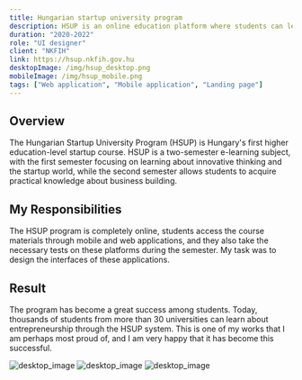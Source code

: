 ```yaml
---
title: Hungarian startup university program
description: HSUP is an online education platform where students can learn about startups. It’s available on almost every hungarian university and used by thousands of students every semester.
duration: "2020-2022"
role: "UI designer"
client: "NKFIH"
link: https://hsup.nkfih.gov.hu
desktopImage: /img/hsup_desktop.png
mobileImage: /img/hsup_mobile.png
tags: ["Web application", "Mobile application", "Landing page"]
---
```


## Overview

The Hungarian Startup University Program (HSUP) is Hungary's first higher education-level
startup course. HSUP is a two-semester e-learning subject, with the first semester
focusing on learning about innovative thinking and the startup world, while the second
semester allows students to acquire practical knowledge about business building.

## My Responsibilities

The HSUP program is completely online, students access the course materials through
mobile and web applications, and they also take the necessary tests on these platforms
during the semester. My task was to design the interfaces of these applications.

## Result

The program has become a great success among students. Today, thousands
of students from more than 30 universities can learn about entrepreneurship through
the HSUP system. This is one of my works that I am perhaps most proud of, and I am
very happy that it has become this successful.

<Fade triggerOnce>
  <Image
    src="/img/hsup/mobile_screens.png"
    alt="desktop_image"
    width={1200}
    height={600}
    className="mt-[76px] w-full max-w-3xl"
  />
</Fade>

<Fade triggerOnce>
  <Image
    src="/img/hsup/dashboard.png"
    alt="desktop_image"
    width={1200}
    height={600}
    className="md:mt-[76px] w-full max-w-3xl"
  />
</Fade>

<Fade triggerOnce>
  <Image
    src="/img/hsup/mobile_screens2.png"
    alt="desktop_image"
    width={1200}
    height={600}
    className="md:mt-[76px] w-full max-w-3xl"
  />
</Fade>

